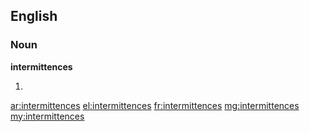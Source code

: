 ==English==

===Noun===
'''intermittences'''

# {{plural of|[[intermittence]]}}

[[ar:intermittences]]
[[el:intermittences]]
[[fr:intermittences]]
[[mg:intermittences]]
[[my:intermittences]]